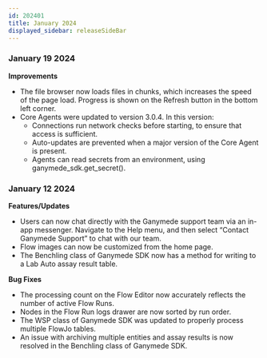 ```yaml
---
id: 202401
title: January 2024
displayed_sidebar: releaseSideBar
---
```


### January 19 2024
**Improvements**
- The file browser now loads files in chunks, which increases the speed of the page load. Progress is shown on the Refresh button in the bottom left corner.
- Core Agents were updated to version 3.0.4. In this version:
    - Connections run network checks before starting, to ensure that access is sufficient.
    - Auto-updates are prevented when a major version of the Core Agent is present.
    - Agents can read secrets from an environment, using ganymede_sdk.get_secret().

### January 12 2024
**Features/Updates**
- Users can now chat directly with the Ganymede support team via an in-app messenger. Navigate to the Help menu, and then select “Contact Ganymede Support” to chat with our team.
- Flow images can now be customized from the home page.
- The Benchling class of Ganymede SDK now has a method for writing to a Lab Auto assay result table.

**Bug Fixes**
- The processing count on the Flow Editor now accurately reflects the number of active Flow Runs.
- Nodes in the Flow Run logs drawer are now sorted by run order.
- The WSP class of Ganymede SDK was updated to properly process multiple FlowJo tables.
- An issue with archiving multiple entities and assay results is now resolved in the Benchling class of Ganymede SDK.